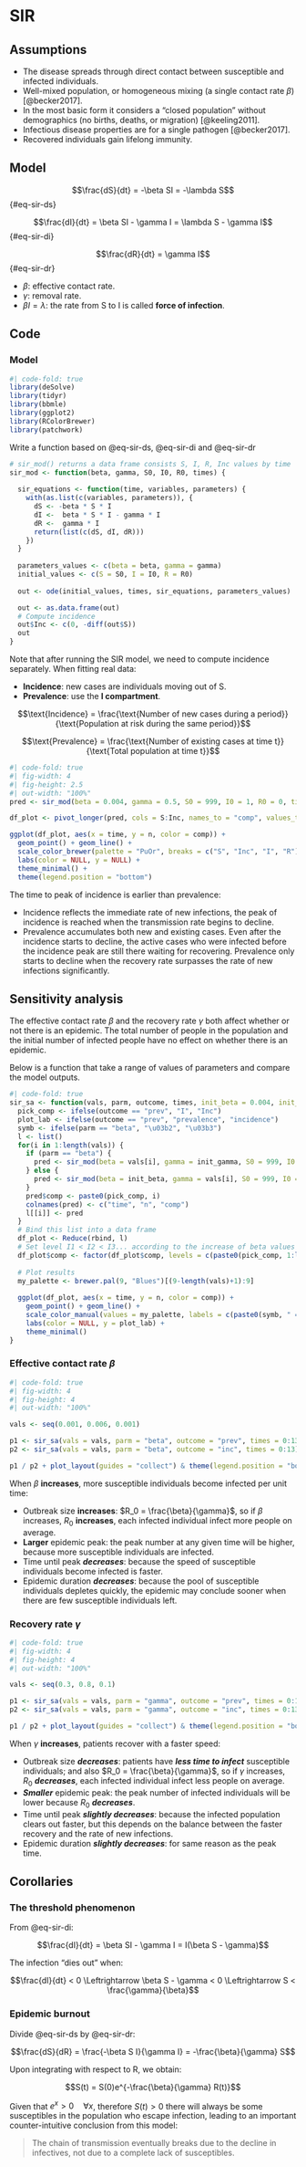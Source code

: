 # SIR

## Assumptions

-   The disease spreads through direct contact between susceptible and infected individuals.
-   Well-mixed population, or homogeneous mixing (a single contact rate $\beta$) [@becker2017].
-   In the most basic form it considers a "closed population" without demographics (no births, deaths, or migration) [@keeling2011].
-   Infectious disease properties are for a single pathogen [@becker2017].
-   Recovered individuals gain lifelong immunity.

## Model

$$\frac{dS}{dt} = -\beta SI = -\lambda S$$ {#eq-sir-ds}

$$\frac{dI}{dt} = \beta SI - \gamma I = \lambda S - \gamma I$$ {#eq-sir-di}

$$\frac{dR}{dt} = \gamma I$$ {#eq-sir-dr}

-   $\beta$: effective contact rate.
-   $\gamma$: removal rate.
-   $\beta I = \lambda$: the rate from S to I is called **force of infection**.

## Code

### Model

```r
#| code-fold: true
library(deSolve)
library(tidyr)
library(bbmle)
library(ggplot2)
library(RColorBrewer)
library(patchwork)
```

Write a function based on @eq-sir-ds, @eq-sir-di and @eq-sir-dr

```r
# sir_mod() returns a data frame consists S, I, R, Inc values by time
sir_mod <- function(beta, gamma, S0, I0, R0, times) {
  
  sir_equations <- function(time, variables, parameters) {
    with(as.list(c(variables, parameters)), {
      dS <- -beta * S * I
      dI <-  beta * S * I - gamma * I
      dR <-  gamma * I
      return(list(c(dS, dI, dR)))
    })
  }
  
  parameters_values <- c(beta = beta, gamma = gamma)
  initial_values <- c(S = S0, I = I0, R = R0)
  
  out <- ode(initial_values, times, sir_equations, parameters_values)

  out <- as.data.frame(out)
  # Compute incidence
  out$Inc <- c(0, -diff(out$S))
  out
}
```

::: {.callout-important}
Note that after running the SIR model, we need to compute incidence separately. When fitting real data:

-   **Incidence**: new cases are individuals moving out of S.
-   **Prevalence**: use the **I compartment**.
:::

$$\text{Incidence} = \frac{\text{Number of new cases during a period}}{\text{Population at risk during the same period}}$$

$$\text{Prevalence} = \frac{\text{Number of existing cases at time t}}{\text{Total population at time t}}$$

```r
#| code-fold: true
#| fig-width: 4
#| fig-height: 2.5
#| out-width: "100%"
pred <- sir_mod(beta = 0.004, gamma = 0.5, S0 = 999, I0 = 1, R0 = 0, times = 0:13)

df_plot <- pivot_longer(pred, cols = S:Inc, names_to = "comp", values_to = "n")

ggplot(df_plot, aes(x = time, y = n, color = comp)) +
  geom_point() + geom_line() +
  scale_color_brewer(palette = "PuOr", breaks = c("S", "Inc", "I", "R")) +
  labs(color = NULL, y = NULL) +
  theme_minimal() +
  theme(legend.position = "bottom")
```

The time to peak of incidence is earlier than prevalence:

- Incidence reflects the immediate rate of new infections, the peak of incidence is reached when the transmission rate begins to decline.
- Prevalence accumulates both new and existing cases. Even after the incidence starts to decline, the active cases who were infected before the incidence peak are still there waiting for recovering. Prevalence only starts to decline when the recovery rate surpasses the rate of new infections significantly.

## Sensitivity analysis

The effective contact rate $\beta$ and the recovery rate $\gamma$ both affect whether or not there is an epidemic. The total number of people in the population and the initial number of infected people have no effect on whether there is an epidemic.

Below is a function that take a range of values of parameters and compare the model outputs.

```r
#| code-fold: true
sir_sa <- function(vals, parm, outcome, times, init_beta = 0.004, init_gamma = 0.5) {
  pick_comp <- ifelse(outcome == "prev", "I", "Inc")
  plot_lab <- ifelse(outcome == "prev", "prevalence", "incidence")
  symb <- ifelse(parm == "beta", "\u03b2", "\u03b3")
  l <- list()
  for(i in 1:length(vals)) {
    if (parm == "beta") {
      pred <- sir_mod(beta = vals[i], gamma = init_gamma, S0 = 999, I0 = 1, R0 = 0, times = times)[, c("time", pick_comp)]
    } else {
      pred <- sir_mod(beta = init_beta, gamma = vals[i], S0 = 999, I0 = 1, R0 = 0, times = times)[, c("time", pick_comp)]
    }
    pred$comp <- paste0(pick_comp, i)
    colnames(pred) <- c("time", "n", "comp")
    l[[i]] <- pred
  }
  # Bind this list into a data frame
  df_plot <- Reduce(rbind, l)
  # Set level I1 < I2 < I3... according to the increase of beta values
  df_plot$comp <- factor(df_plot$comp, levels = c(paste0(pick_comp, 1:length(vals))))
  
  # Plot results
  my_palette <- brewer.pal(9, "Blues")[(9-length(vals)+1):9]
  
  ggplot(df_plot, aes(x = time, y = n, color = comp)) + 
    geom_point() + geom_line() +
    scale_color_manual(values = my_palette, labels = c(paste0(symb, " = ", vals))) +
    labs(color = NULL, y = plot_lab) +
    theme_minimal()
}
```

### Effective contact rate $\beta$

```r
#| code-fold: true
#| fig-width: 4
#| fig-height: 4
#| out-width: "100%"

vals <- seq(0.001, 0.006, 0.001)

p1 <- sir_sa(vals = vals, parm = "beta", outcome = "prev", times = 0:13) + labs(x = NULL)
p2 <- sir_sa(vals = vals, parm = "beta", outcome = "inc", times = 0:13)

p1 / p2 + plot_layout(guides = "collect") & theme(legend.position = "bottom")
```

When $\beta$ **increases**, more susceptible individuals become infected per unit time:

- Outbreak size **increases**: $R_0 = \frac{\beta}{\gamma}$, so if $\beta$ increases, $R_0$ **increases**, each infected individual infect more people on average.
- **Larger** epidemic peak: the peak number at any given time will be higher, because more susceptible individuals are infected.
- Time until peak ***decreases***: because the speed of susceptible individuals become infected is faster.
- Epidemic duration ***decreases***: because the pool of susceptible individuals depletes quickly, the epidemic may conclude sooner when there are few susceptible individuals left.

### Recovery rate $\gamma$

```r
#| code-fold: true
#| fig-width: 4
#| fig-height: 4
#| out-width: "100%"

vals <- seq(0.3, 0.8, 0.1)

p1 <- sir_sa(vals = vals, parm = "gamma", outcome = "prev", times = 0:13) + labs(x = NULL)
p2 <- sir_sa(vals = vals, parm = "gamma", outcome = "inc", times = 0:13)

p1 / p2 + plot_layout(guides = "collect") & theme(legend.position = "bottom")
```

When $\gamma$ **increases**, patients recover with a faster speed:

- Outbreak size ***decreases***: patients have ***less time to infect*** susceptible individuals; and also $R_0 = \frac{\beta}{\gamma}$, so if $\gamma$ increases, $R_0$ ***decreases***, each infected individual infect less people on average.
- ***Smaller*** epidemic peak: the peak number of infected individuals will be lower because $R_0$ ***decreases***.
- Time until peak ***slightly decreases***: because the infected population clears out faster, but this depends on the balance between the faster recovery and the rate of new infections.
- Epidemic duration ***slightly decreases***: for same reason as the peak time.

## Corollaries

### The threshold phenomenon

From @eq-sir-di:

$$\frac{dI}{dt} = \beta SI - \gamma I = I(\beta S - \gamma)$$

The infection "dies out" when:

$$\frac{dI}{dt} < 0 \Leftrightarrow \beta S - \gamma < 0 \Leftrightarrow S < \frac{\gamma}{\beta}$$

### Epidemic burnout

Divide @eq-sir-ds by @eq-sir-dr:

$$\frac{dS}{dR} = \frac{-\beta S I}{\gamma I} = -\frac{\beta}{\gamma} S$$

Upon integrating with respect to R, we obtain:

$$S(t) = S(0)e^{-\frac{\beta}{\gamma} R(t)}$$

Given that $e^x > 0 \quad \forall x$, therefore $S(t) > 0$ there will always be some susceptibles in the population who escape infection, leading to an important counter-intuitive conclusion from this model:

> The chain of transmission eventually breaks due to the decline in infectives, not due to a complete lack of susceptibles.
